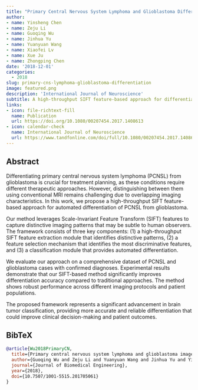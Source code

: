 ```yaml
---
title: "Primary Central Nervous System Lymphoma and Glioblastoma Differentiation Based on Conventional Magnetic Resonance Imaging by High-Throughput SIFT Features"
author: 
- name: Yinsheng Chen
- name: Zeju Li
- name: Guoqing Wu
- name: Jinhua Yu
- name: Yuanyuan Wang
- name: Xiaofei Lv
- name: Xue Ju
- name: Zhongping Chen
date: '2018-12-01'
categories:
  - 2018
slug: primary-cns-lymphoma-glioblastoma-differentiation
image: featured.png
description: 'International Journal of Neuroscience'
subtitle: A high-throughput SIFT feature-based approach for differentiating primary CNS lymphoma from glioblastoma using conventional MRI.
links:
- icon: file-richtext-fill
  name: Publication
  url: https://doi.org/10.1080/00207454.2017.1408613
- icon: calendar-check
  name: International Journal of Neuroscience
  url: https://www.tandfonline.com/doi/full/10.1080/00207454.2017.1408613
---
```


## Abstract

Differentiating primary central nervous system lymphoma (PCNSL) from glioblastoma is crucial for treatment planning, as these conditions require different therapeutic approaches. However, distinguishing between them using conventional MRI remains challenging due to overlapping imaging characteristics. In this work, we propose a high-throughput SIFT feature-based approach for automated differentiation of PCNSL from glioblastoma.

Our method leverages Scale-Invariant Feature Transform (SIFT) features to capture distinctive imaging patterns that may be subtle to human observers. The framework consists of three key components: (1) a high-throughput SIFT feature extraction module that identifies distinctive patterns, (2) a feature selection mechanism that identifies the most discriminative features, and (3) a classification module that provides automated differentiation.

We evaluate our approach on a comprehensive dataset of PCNSL and glioblastoma cases with confirmed diagnoses. Experimental results demonstrate that our SIFT-based method significantly improves differentiation accuracy compared to traditional approaches. The method shows robust performance across different imaging protocols and patient populations.

The proposed framework represents a significant advancement in brain tumor classification, providing more accurate and reliable differentiation that could improve clinical decision-making and patient outcomes. 

## BibTeX

```bibtex
@article{Wu2018PrimaryCN,
  title={Primary central nervous system lymphoma and glioblastoma image differentiation based on sparse representation system},
  author={Guoqing Wu and Zeju Li and Yuanyuan Wang and Jinhua Yu and Yinsheng Chen and Zhongping Chen},
  journal={Journal of Biomedical Engineering},
  year={2018},
  doi={10.7507/1001-5515.201705061}
}
``` 